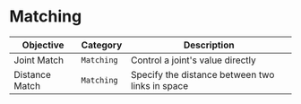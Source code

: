 # Matching

| Objective | Category | Description |
| --- | --- | --- |
| Joint Match | `Matching` | Control a joint's value directly |
| Distance Match | `Matching` | Specify the distance between two links in space |